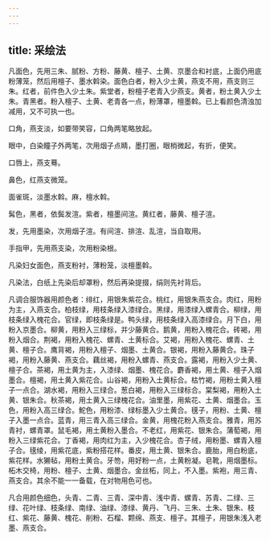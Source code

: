 ```yaml
---
---
---
```

title: 采绘法
---




凡面色，先用三朱、腻粉、方粉、藤黄、檀子、土黄、京墨合和衬底，上面仍用底粉薄笼，然后用檀子、墨水斡染。面色白者，粉入少土黄，燕支不用，燕支则三朱。红者，前件色入少土朱。紫堂者，粉檀子老青入少燕支。黄者，粉土黄入少土朱。青黑者。粉入檀子、土黄、老青各一点，粉薄罩，檀墨斡。已上看颜色清浊加减用，又不可执一也。

口角，燕支淡，如要带笑容，口角两笔略放起。

眼中，白染瞳子外两笔，次用烟子点睛，墨打圈，眼梢微起，有折，便笑。

口唇上，燕支蓦。

鼻色，红燕支微笼。

面雀斑，淡墨水斡。麻，檀水斡。

髯色，黑者，依鬓发渲。紫者，檀墨间渲。黄红者，藤黄、檀子渲。

发，先用墨染，次用烟子渲。有间渲、排渲、乱渲，当自取用。

手指甲，先用燕支染，次用粉染根。

凡染妇女面色，燕支粉衬，薄粉笼，淡檀墨斡。

凡染法，白纸上先染后却罩粉，然后再染提掇，绢则先衬背后。

凡调合服饰器用颜色者：绯红，用银朱紫花合。桃红，用银朱燕支合。肉红，用粉为主，入燕支合。柏枝绿，用枝条绿入漆绿合。黑绿，用漆绿入螺青合。柳绿，用枝条绿入槐花合。官绿，即枝条绿是。鸭头绿，用枝条绿入高漆绿合。月下白，用粉入京墨合。柳黄，用粉入三绿标，并少藤黄合。鹅黄，用粉入槐花合。砖褐，用粉入烟合。荆褐，用粉入槐花、螺青、土黄标合。艾褐，用粉入槐花、螺青、土黄、檀子合。鹰背褐，用粉入檀子、烟墨、土黄合。银褐，用粉入藤黄合。珠子褐，用粉入藤黄、燕支合。藕丝褐，用粉入螺青、燕支合。露褐，用粉入少土黄、檀子合。茶褐，用土黄为主，入漆绿、烟墨、槐花合。麝香褐，用土黄、檀子入烟墨合。檀褐，用土黄入紫花合。山谷褐，用粉入土黄标合。枯竹褐，用粉土黄入檀子一点合。湖水褐，用粉入三绿合。葱白褐，用粉入三绿标合。棠梨褐，用粉入土黄、银朱合。秋茶褐，用土黄入三绿槐花合。油里墨，用紫花、土黄、烟墨合。玉色，用粉入高三绿合。鮀色，用粉漆、绿标墨入少土黄合。氁子，用粉、土黄、檀子入墨一点合。蓝青，用三青入高三绿合。金黄，用槐花粉入燕支合。雅青，用苏青衬，螺青罩。鼠毛褐，用土黄粉入墨合。不老红，用紫花、银朱合。蒲萄褐，用粉入三绿紫花合。丁香褐，用肉红为主，入少槐花合。杏子绒，用粉墨、螺青入檀子合。氁绫，用紫花底，紫粉搭花样。番皮，用土黄、银朱合。鹿胎，用白粉底，紫花样。水獭毡，用粉土黄合。牙笏，用好粉一点，土黄粉凝。皂靴，用烟墨标。柘木交椅，用粉、檀子、土黄、烟墨合。金丝柘，同上，不入墨。紫袍，用三青、燕支合。其余不能一一备载，在对物用色可也。

凡合用颜色细色，头青、二青、三青、深中青、浅中青、螺青、苏青、二绿、三绿、花叶绿、枝条绿、南绿、油绿、漆绿、黄丹、飞丹、三朱、土朱、银朱、枝红、紫花、藤黄、槐花、削粉、石榴、颗绵、燕支、檀子。其檀子，用银朱浅入老墨、燕支合。